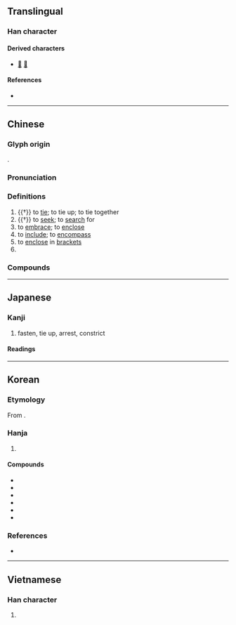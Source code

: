 {{character info}}
==Translingual==

===Han character===
{{Han char|rn=64|rad=手|as=06|sn=9|four=52064|canj=QHJR|ids=⿰扌舌}}

====Derived characters====
* [[𠸓]] [[葀]]

====References====
* {{Han ref|kx=0427.190|dkj=11988|dj=0776.160|hdz=31870.010|uh=62EC|ud=25324|bh=AC41|bd=44097}}

----

==Chinese==
{{zh-forms|alt=𢬸}}

===Glyph origin===
{{Han etym}}
{{Han compound|手|𠯑|ls=psc|c1=s|c2=p|t1=hand}}.

===Pronunciation===
{{zh-pron
|m=括
|c=kut3,gwaat3
|h=pfs=
|md=guák
|mn=koat/qz,xm,zz:khoat/koah
|mn_note=koat/khoat - literary; koah - vernacular
|mn-t=guag4/guêg4
|mn-t_note=guag4 - Shantou; guêg4 - Chaozhou
|w=4kuaq
|mc=y
|oc=y
|cat=v
}}

===Definitions===
{{zh-hanzi}}

# {{†}} to [[tie]]; to tie up; to tie together
# {{†}} to [[seek]]; to [[search]] for
# to [[embrace]]; to [[enclose]]
# to [[include]]; to [[encompass]]
# to [[enclose]] in [[brackets]]
# {{surname|zh}}

===Compounds===
{{zh-der|包括|刷括|含括|囊括|大括弧|帖括|帖括業|扎括|括刷|括剌剌|括囊|括囊守祿|括囊拱手|括地皮|括帖|括弧|括括叫|括搭|括毒|括約肌|括號|括髮|搜括:sōuguā|概括|概括承受|機括|檢括|沈括|瘦括括|盆成括|盤成括|簡括|籠括|統括|綜括|總括|罵罵括括|賅括|隱括|頂括括}}

----

==Japanese==

===Kanji===
{{ja-kanji|grade=c|rs=手06}}

# fasten, tie up, arrest, constrict {{rfv-sense|ja}}

====Readings====
{{ja-readings
|goon=かち
|kanon=かつ
|kun=くく-る, くくり
}}

----

==Korean==

===Etymology===
From {{der|ko|ltc|-}} {{ltc-l|括|id=1}}. {{hanja-hunmong|괄〮|kwal|雜語}}

===Hanja===
{{ko-hanja-search}}
{{ko-hanja|묶다|묶을|괄}}

# {{hanja form of|괄|[[inclusion]]; [[encompass]]}}

====Compounds====
{{der-top|Compounds}}
* {{ko-l|총괄|[[general]]; [[overall]]; [[summary]]|總括}}
* {{ko-l|일괄|doing in [[bulk]]; in a [[lump sum]]; [[lump]] package|一括}}
* {{ko-l|포괄|[[comprehensiveness]]|包括}}
* {{ko-l|괄호|a [[parenthesis]]; a [[bracket]]|括弧}}
* {{ko-l|통괄|[[unification]]|統括}}
* {{ko-l|괄약근|{{q|anatomy}} [[sphincter]]|括約筋}}
{{der-bottom}}

===References===
* {{R:hanjadoc|3940}}

----

==Vietnamese==

===Han character===
{{vi-readings|reading=quát, khoát, quất, quét|rs=手06}}

# {{rfdef|vi}}